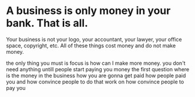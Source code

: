 # A business is only money in your bank. That is all.

Your business is not your logo, your accountant, your lawyer, your office space, copyright, etc. All of these things cost money and do not make money.

the only thing you must is focus is how can  I make more money. you don't need anything untill people start paying you 
money the first question where is the money in the business how you are gonna get paid how people paid you and how 
convince people to do that work on how convince people to pay you